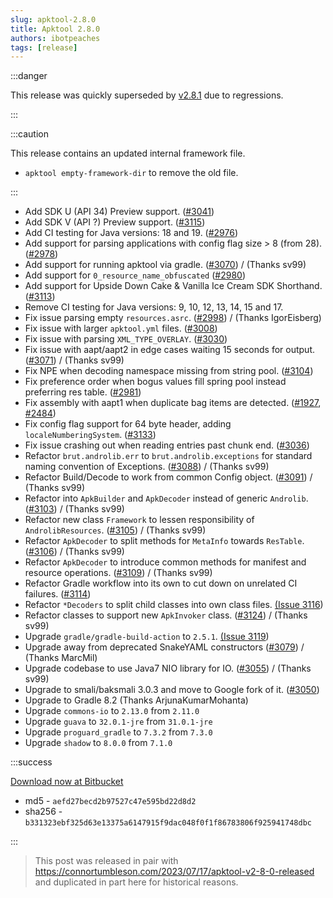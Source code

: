 ```yaml
---
slug: apktool-2.8.0
title: Apktool 2.8.0
authors: ibotpeaches
tags: [release]
---
```


:::danger

This release was quickly superseded by [v2.8.1](/blog/apktool-2.8.1) due to regressions.

:::

:::caution

This release contains an updated internal framework file.

- `apktool empty-framework-dir` to remove the old file.

:::

- Add SDK U (API 34) Preview support. ([#3041](https://github.com/iBotPeaches/Apktool/issues/3041))
- Add SDK V (API ?) Preview support. ([#3115](https://github.com/iBotPeaches/Apktool/pull/3115))
- Add CI testing for Java versions: 18 and 19. ([#2976](https://github.com/iBotPeaches/Apktool/issues/2976))
- Add support for parsing applications with config flag size > 8 (from 28). ([#2978](https://github.com/iBotPeaches/Apktool/issues/2978))
- Add support for running apktool via gradle. ([#3070](https://github.com/iBotPeaches/Apktool/pull/3070)) / (Thanks sv99)
- Add support for `0_resource_name_obfuscated` ([#2980](https://github.com/iBotPeaches/Apktool/issues/2980))
- Add support for Upside Down Cake & Vanilla Ice Cream SDK Shorthand. ([#3113](https://github.com/iBotPeaches/Apktool/pull/3113))
- Remove CI testing for Java versions: 9, 10, 12, 13, 14, 15 and 17.
- Fix issue parsing empty `resources.asrc`. ([#2998](https://github.com/iBotPeaches/Apktool/pull/2998)) / (Thanks IgorEisberg)
- Fix issue with larger `apktool.yml` files. ([#3008](https://github.com/iBotPeaches/Apktool/issues/3008))
- Fix issue with parsing `XML_TYPE_OVERLAY`. ([#3030](https://github.com/iBotPeaches/Apktool/issues/3030))
- Fix issue with aapt/aapt2 in edge cases waiting 15 seconds for output. ([#3071](https://github.com/iBotPeaches/Apktool/pull/3071)) / (Thanks sv99)
- Fix NPE when decoding namespace missing from string pool. ([#3104](https://github.com/iBotPeaches/Apktool/issues/3104))
- Fix preference order when bogus values fill spring pool instead preferring res table. ([#2981](https://github.com/iBotPeaches/Apktool/issues/2981))
- Fix assembly with aapt1 when duplicate bag items are detected. ([#1927](https://github.com/iBotPeaches/Apktool/issues/1927), [#2484](https://github.com/iBotPeaches/Apktool/issues/2484))
- Fix config flag support for 64 byte header, adding `localeNumberingSystem`. ([#3133](https://github.com/iBotPeaches/Apktool/pull/3133))
- Fix issue crashing out when reading entries past chunk end. ([#3036](https://github.com/iBotPeaches/Apktool/issues/3036))
- Refactor `brut.androlib.err` to `brut.androlib.exceptions` for standard naming convention of Exceptions. ([#3088](https://github.com/iBotPeaches/Apktool/pull/3088)) / (Thanks sv99)
- Refactor Build/Decode to work from common Config object. ([#3091](https://github.com/iBotPeaches/Apktool/pull/3091)) / (Thanks sv99)
- Refactor into `ApkBuilder` and `ApkDecoder` instead of generic `Androlib`. ([#3103](https://github.com/iBotPeaches/Apktool/pull/3103)) / (Thanks sv99)
- Refactor new class `Framework` to lessen responsibility of `AndrolibResources`. ([#3105](https://github.com/iBotPeaches/Apktool/pull/3105)) / (Thanks sv99)
- Refactor `ApkDecoder` to split methods for `MetaInfo` towards `ResTable`. ([#3106](https://github.com/iBotPeaches/Apktool/pull/3106)) / (Thanks sv99)
- Refactor `ApkDecoder` to introduce common methods for manifest and resource operations. ([#3109](https://github.com/iBotPeaches/Apktool/pull/3109)) / (Thanks sv99)
- Refactor Gradle workflow into its own to cut down on unrelated CI failures. ([#3114](https://github.com/iBotPeaches/Apktool/pull/3114))
- Refactor `*Decoders` to split child classes into own class files. [(Issue 3116](https://github.com/iBotPeaches/Apktool/pull/3116))
- Refactor classes to support new `ApkInvoker` class. ([#3124](https://github.com/iBotPeaches/Apktool/pull/3124)) / (Thanks sv99)
- Upgrade `gradle/gradle-build-action` to `2.5.1`. [(Issue 3119](https://github.com/iBotPeaches/Apktool/pull/3119))
- Upgrade away from deprecated SnakeYAML constructors ([#3079](https://github.com/iBotPeaches/Apktool/pull/3079)) / (Thanks MarcMil)
- Upgrade codebase to use Java7 NIO library for IO. ([#3055](https://github.com/iBotPeaches/Apktool/pull/3055)) / (Thanks sv99)
- Upgrade to smali/baksmali 3.0.3 and move to Google fork of it. ([#3050](https://github.com/iBotPeaches/Apktool/issues/3050))
- Upgrade to Gradle 8.2 (Thanks ArjunaKumarMohanta)
- Upgrade `commons-io` to `2.13.0` from `2.11.0`
- Upgrade `guava` to `32.0.1-jre` from `31.0.1-jre`
- Upgrade `proguard_gradle` to `7.3.2` from `7.3.0`
- Upgrade `shadow` to `8.0.0` from `7.1.0`

:::success

[Download now at Bitbucket](https://bitbucket.org/iBotPeaches/apktool/downloads/apktool_2.8.0.jar)

- md5 - `aefd27becd2b97527c47e595bd22d8d2`
- sha256 - `b331323ebf325d63e13375a6147915f9dac048f0f1f86783806f925941748dbc`

:::

> This post was released in pair with https://connortumbleson.com/2023/07/17/apktool-v2-8-0-released and duplicated in part here for historical reasons.
